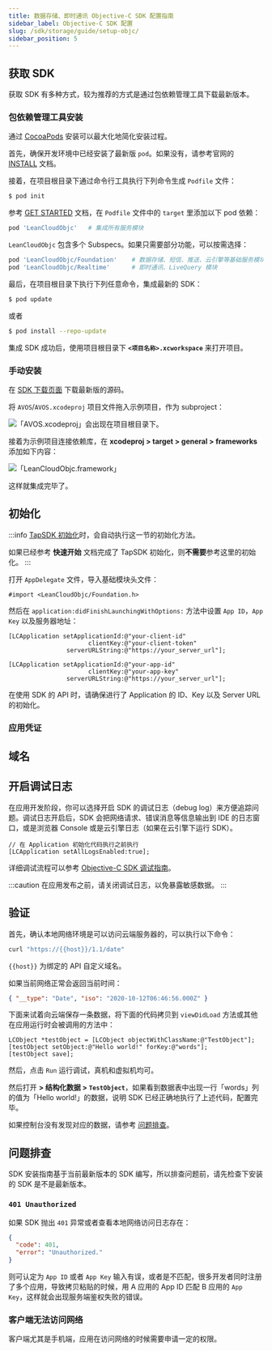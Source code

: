 ```yaml
---
title: 数据存储、即时通讯 Objective-C SDK 配置指南
sidebar_label: Objective-C SDK 配置
slug: /sdk/storage/guide/setup-objc/
sidebar_position: 5
---
```



## 获取 SDK

获取 SDK 有多种方式，较为推荐的方式是通过包依赖管理工具下载最新版本。

### 包依赖管理工具安装

通过 [CocoaPods](https://cocoapods.org) 安装可以最大化地简化安装过程。

首先，确保开发环境中已经安装了最新版 `pod`。如果没有，请参考官网的 [INSTALL](https://cocoapods.org) 文档。

接着，在项目根目录下通过命令行工具执行下列命令生成 `Podfile` 文件：

```sh
$ pod init
```

参考 [GET STARTED](https://cocoapods.org) 文档，在 `Podfile` 文件中的 `target` 里添加以下 pod 依赖：

```ruby
pod 'LeanCloudObjc'   # 集成所有服务模块
```

`LeanCloudObjc` 包含多个 Subspecs。如果只需要部分功能，可以按需选择：

```ruby
pod 'LeanCloudObjc/Foundation'    # 数据存储、短信、推送、云引擎等基础服务模块
pod 'LeanCloudObjc/Realtime'      # 即时通讯、LiveQuery 模块
```

最后，在项目根目录下执行下列任意命令，集成最新的 SDK：

```sh
$ pod update
```

或者

```sh
$ pod install --repo-update
```

集成 SDK 成功后，使用项目根目录下 **`<项目名称>.xcworkspace`** 来打开项目。

### 手动安装

在 [SDK 下载页面](https://releases.leanapp.cn/#/leancloud/objc-sdk/releases) 下载最新版的源码。

将 `AVOS`/`AVOS.xcodeproj` 项目文件拖入示例项目，作为 subproject：

![「AVOS.xcodeproj」会出现在项目根目录下。](/img/quick_start/ios/subproject.png)

接着为示例项目连接依赖库，在 **xcodeproj > target > general > frameworks** 添加如下内容：

![「LeanCloudObjc.framework」](/img/quick_start/ios/link-binary.png)

这样就集成完毕了。

## 初始化

<Conditional brand="tds">

:::info
[TapSDK 初始化](/sdk/start/quickstart/#初始化)时，会自动执行这一节的初始化方法。

如果已经参考 **快速开始** 文档完成了 TapSDK 初始化，则**不需要**参考这里的初始化。
:::

</Conditional>

打开 `AppDelegate` 文件，导入基础模块头文件：

```objc
#import <LeanCloudObjc/Foundation.h>
```

然后在 `application:didFinishLaunchingWithOptions:` 方法中设置 `App ID`，`App Key` 以及服务器地址：

<Conditional brand="tds">

```objc
[LCApplication setApplicationId:@"your-client-id"
                      clientKey:@"your-client-token"
                serverURLString:@"https://your_server_url"];
```

</Conditional>

<Conditional brand="leancloud">

```objc
[LCApplication setApplicationId:@"your-app-id"
                      clientKey:@"your-app-key"
                serverURLString:@"https://your_server_url"];
```

</Conditional>

在使用 SDK 的 API 时，请确保进行了 Application 的 ID、Key 以及 Server URL 的初始化。

### 应用凭证

<AppConfig />

## 域名

<DomainBinding />

## 开启调试日志

在应用开发阶段，你可以选择开启 SDK 的调试日志（debug log）来方便追踪问题。调试日志开启后，SDK 会把网络请求、错误消息等信息输出到 IDE 的日志窗口，或是浏览器 Console 或是云引擎日志（如果在云引擎下运行 SDK）。

```objc
// 在 Application 初始化代码执行之前执行
[LCApplication setAllLogsEnabled:true];
```

详细调试流程可以参考 [Objective-C SDK 调试指南][objc-debug-guide]。

[objc-debug-guide]: https://forum.leancloud.cn/t/leancloud-sdk-objective-c-sdk/21851

:::caution
在应用发布之前，请关闭调试日志，以免暴露敏感数据。
:::

## 验证

首先，确认本地网络环境是可以访问云端服务器的，可以执行以下命令：

```sh
curl "https://{{host}}/1.1/date"
```

`{{host}}` 为绑定的 API 自定义域名。

如果当前网络正常会返回当前时间：

```json
{ "__type": "Date", "iso": "2020-10-12T06:46:56.000Z" }
```

下面来试着向云端保存一条数据，将下面的代码拷贝到 `viewDidLoad` 方法或其他在应用运行时会被调用的方法中：

```objc
LCObject *testObject = [LCObject objectWithClassName:@"TestObject"];
[testObject setObject:@"Hello world!" forKey:@"words"];
[testObject save];
```

然后，点击 `Run` 运行调试，真机和虚拟机均可。

然后打开 **<Path to="storage" /> > 结构化数据 > `TestObject`**，如果看到数据表中出现一行「words」列的值为「Hello world!」的数据，说明 SDK 已经正确地执行了上述代码，配置完毕。

如果控制台没有发现对应的数据，请参考 [问题排查](#问题排查)。

## 问题排查

SDK 安装指南基于当前最新版本的 SDK 编写，所以排查问题前，请先检查下安装的 SDK 是不是最新版本。

### `401 Unauthorized`

如果 SDK 抛出 `401` 异常或者查看本地网络访问日志存在：

```json
{
  "code": 401,
  "error": "Unauthorized."
}
```

则可认定为 `App ID` 或者 `App Key` 输入有误，或者是不匹配，很多开发者同时注册了多个应用，导致拷贝粘贴的时候，用 A 应用的 App ID 匹配 B 应用的 `App Key`，这样就会出现服务端鉴权失败的错误。

### 客户端无法访问网络

客户端尤其是手机端，应用在访问网络的时候需要申请一定的权限。

